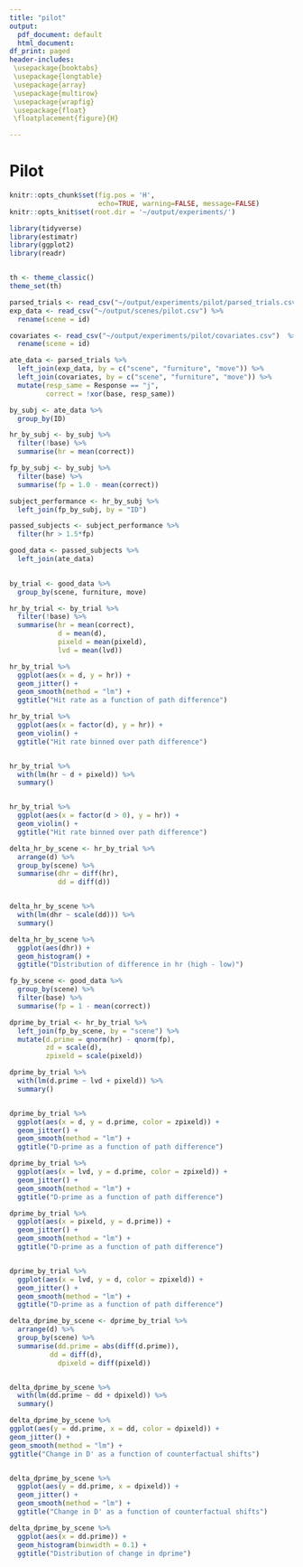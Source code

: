 ```yaml
---
title: "pilot"
output:
  pdf_document: default
  html_document:
df_print: paged
header-includes:
 \usepackage{booktabs}
 \usepackage{longtable}
 \usepackage{array}
 \usepackage{multirow}
 \usepackage{wrapfig}
 \usepackage{float}
 \floatplacement{figure}{H}

---
```


# Pilot

```r
knitr::opts_chunk$set(fig.pos = 'H', 
                      echo=TRUE, warning=FALSE, message=FALSE)
knitr::opts_knit$set(root.dir = '~/output/experiments/')

```



```r
library(tidyverse)
library(estimatr)
library(ggplot2)
library(readr)


th <- theme_classic()
theme_set(th)
```

```r

parsed_trials <- read_csv("~/output/experiments/pilot/parsed_trials.csv")
exp_data <- read_csv("~/output/scenes/pilot.csv") %>%
  rename(scene = id)

covariates <- read_csv("~/output/experiments/pilot/covariates.csv")  %>%
  rename(scene = id)


```

```r


ate_data <- parsed_trials %>%
  left_join(exp_data, by = c("scene", "furniture", "move")) %>%
  left_join(covariates, by = c("scene", "furniture", "move")) %>%
  mutate(resp_same = Response == "j",
         correct = !xor(base, resp_same))

```

```r

by_subj <- ate_data %>%
  group_by(ID)

hr_by_subj <- by_subj %>%
  filter(!base) %>%
  summarise(hr = mean(correct))

fp_by_subj <- by_subj %>%
  filter(base) %>%
  summarise(fp = 1.0 - mean(correct))

subject_performance <- hr_by_subj %>%
  left_join(fp_by_subj, by = "ID")

passed_subjects <- subject_performance %>%
  filter(hr > 1.5*fp)

good_data <- passed_subjects %>%
  left_join(ate_data)
  

```



```r

by_trial <- good_data %>%
  group_by(scene, furniture, move)

hr_by_trial <- by_trial %>%
  filter(!base) %>%
  summarise(hr = mean(correct),
            d = mean(d),
            pixeld = mean(pixeld),
            lvd = mean(lvd))

hr_by_trial %>%
  ggplot(aes(x = d, y = hr)) + 
  geom_jitter() + 
  geom_smooth(method = "lm") + 
  ggtitle("Hit rate as a function of path difference")

hr_by_trial %>%
  ggplot(aes(x = factor(d), y = hr)) + 
  geom_violin() + 
  ggtitle("Hit rate binned over path difference")


hr_by_trial %>%
  with(lm(hr ~ d + pixeld)) %>% 
  summary()


hr_by_trial %>%
  ggplot(aes(x = factor(d > 0), y = hr)) + 
  geom_violin() + 
  ggtitle("Hit rate binned over path difference")
```

```r


delta_hr_by_scene <- hr_by_trial %>%
  arrange(d) %>%
  group_by(scene) %>%
  summarise(dhr = diff(hr),
            dd = diff(d))


delta_hr_by_scene %>%
  with(lm(dhr ~ scale(dd))) %>% 
  summary()

delta_hr_by_scene %>%
  ggplot(aes(dhr)) +
  geom_histogram() +
  ggtitle("Distribution of difference in hr (high - low)")


```

```r

fp_by_scene <- good_data %>%
  group_by(scene) %>%
  filter(base) %>%
  summarise(fp = 1 - mean(correct))

dprime_by_trial <- hr_by_trial %>%
  left_join(fp_by_scene, by = "scene") %>%
  mutate(d.prime = qnorm(hr) - qnorm(fp),
         zd = scale(d),
         zpixeld = scale(pixeld))

dprime_by_trial %>%
  with(lm(d.prime ~ lvd + pixeld)) %>%
  summary()


dprime_by_trial %>%
  ggplot(aes(x = d, y = d.prime, color = zpixeld)) + 
  geom_jitter() + 
  geom_smooth(method = "lm") + 
  ggtitle("D-prime as a function of path difference")

dprime_by_trial %>%
  ggplot(aes(x = lvd, y = d.prime, color = zpixeld)) + 
  geom_jitter() + 
  geom_smooth(method = "lm") + 
  ggtitle("D-prime as a function of path difference")

dprime_by_trial %>%
  ggplot(aes(x = pixeld, y = d.prime)) + 
  geom_jitter() + 
  geom_smooth(method = "lm") + 
  ggtitle("D-prime as a function of path difference")


dprime_by_trial %>%
  ggplot(aes(x = lvd, y = d, color = zpixeld)) + 
  geom_jitter() + 
  geom_smooth(method = "lm") + 
  ggtitle("D-prime as a function of path difference")

```

```r


delta_dprime_by_scene <- dprime_by_trial %>%
  arrange(d) %>%
  group_by(scene) %>%
  summarise(dd.prime = abs(diff(d.prime)),
          dd = diff(d),
            dpixeld = diff(pixeld))


delta_dprime_by_scene %>%
  with(lm(dd.prime ~ dd + dpixeld)) %>% 
  summary()

delta_dprime_by_scene %>%
ggplot(aes(y = dd.prime, x = dd, color = dpixeld)) +
geom_jitter() +
geom_smooth(method = "lm") +
ggtitle("Change in D' as a function of counterfactual shifts")


delta_dprime_by_scene %>%
  ggplot(aes(y = dd.prime, x = dpixeld)) +
  geom_jitter() +
  geom_smooth(method = "lm") +
  ggtitle("Change in D' as a function of counterfactual shifts")

delta_dprime_by_scene %>%
  ggplot(aes(x = dd.prime)) +
  geom_histogram(binwidth = 0.1) +
  ggtitle("Distribution of change in dprime")


```